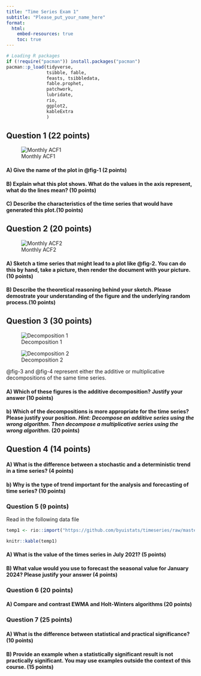 ---
title: "Time Series Exam 1"
subtitle: "Please_put_your_name_here"
format: 
  html:
    embed-resources: true
    toc: true
---

```{r, echo=FALSE, message=FALSE, warning=FALSE}

# Loading R packages
if (!require("pacman")) install.packages("pacman")
pacman::p_load(tidyverse, 
               tsibble, fable,
               feasts, tsibbledata,
               fable.prophet,
               patchwork,
               lubridate, 
               rio,
               ggplot2,
               kableExtra
               )
```

## Question 1 (22 points)

![Monthly ACF1](https://github.com/byuistats/timeseries/raw/master/exams/exam1/test1_winter24_fig1.png){#fig-1}

#### A) Give the name of the plot in @fig-1 (2 points)

::: {.callout-note title="Answer" icon="false"}
<!-- Delete this and put your answer here. The three colons mark the end of your answer. -->
:::

#### B) Explain what this plot shows. What do the values in the axis represent, what do the lines mean? (10 points)

::: {.callout-note title="Answer" icon="false"}
<!-- Delete this and put your answer here. The three colons mark the end of your answer. -->
:::

#### C) Describe the characteristics of the time series that would have generated this plot.(10 points)

::: {.callout-note title="Answer" icon="false"}
<!-- Delete this and put your answer here. The three colons mark the end of your answer. -->
:::

## Question 2 (20 points)

![Monthly ACF2](https://github.com/byuistats/timeseries/raw/master/exams/exam1/test1_winter24_fig3.png){#fig-2}

#### A) Sketch a time series that might lead to a plot like @fig-2. You can do this by hand, take a picture, then render the document with your picture.(10 points)

::: {.callout-note title="Answer" icon="false"}
<!-- Delete this and put your answer here. The three colons mark the end of your answer. -->
:::

#### B) Describe the theoretical reasoning behind your sketch. Please demostrate your understanding of the figure and the underlying random process.(10 points)

::: {.callout-note title="Answer" icon="false"}
<!-- Delete this and put your answer here. The three colons mark the end of your answer. -->
:::

## Question 3 (30 points)

![Decomposition 1](https://github.com/byuistats/timeseries/raw/master/exams/exam1/test1_winter24_decomp1.png){#fig-3}

![Decomposition 2](https://github.com/byuistats/timeseries/raw/master/exams/exam1/test1_winter24_decomp2.png){#fig-4}

@fig-3 and @fig-4 represent either the additive or multiplicative decompositions of the same time series.

#### A) Which of these figures is the additive decomposition? Justify your answer (10 points)

::: {.callout-note title="Answer" icon="false"}
<!-- Delete this and put your answer here. The three colons mark the end of your answer. -->
:::

#### b) Which of the decompositions is more appropriate for the time series? Please justify your position. *Hint: Decompose an additive series using the wrong algorithm. Then decompose a multiplicative series using the wrong algorithm.* (20 points)

::: {.callout-note title="Answer" icon="false"}
<!-- Delete this and put your answer here. The three colons mark the end of your answer. -->
:::

## Question 4 (14 points)

#### A) What is the difference between a stochastic and a deterministic trend in a time series? (4 points)

::: {.callout-note title="Answer" icon="false"}
<!-- Delete this and put your answer here. The three colons mark the end of your answer. -->
:::

#### b) Why is the type of trend important for the analysis and forecasting of time series? (10 points)

::: {.callout-note title="Answer" icon="false"}
<!-- Delete this and put your answer here. The three colons mark the end of your answer. -->
:::

### Question 5 (9 points)

Read in the following data file

```{r}
temp1 <- rio::import("https://github.com/byuistats/timeseries/raw/master/exams/exam1/test1_winter24_data1.csv")

knitr::kable(temp1)
```

#### A) What is the value of the times series in July 2021? (5 points)

::: {.callout-note title="Answer" icon="false"}
<!-- Delete this and put your answer here. The three colons mark the end of your answer. -->
:::

#### B) What value would you use to forecast the seasonal value for January 2024? Please justify your answer (4 points)

::: {.callout-note title="Answer" icon="false"}
<!-- Delete this and put your answer here. The three colons mark the end of your answer. -->
:::

### Question 6 (20 points)

#### A) Compare and contrast EWMA and Holt-Winters algorithms (20 points)

::: {.callout-note title="Answer" icon="false"}
<!-- Delete this and put your answer here. The three colons mark the end of your answer. -->
:::

### Question 7 (25 points)

#### A) What is the difference between statistical and practical significance? (10 points)

::: {.callout-note title="Answer" icon="false"}
<!-- Delete this and put your answer here. The three colons mark the end of your answer. -->
:::

#### B) Provide an example when a statistically significant result is not practically significant. You may use examples outside the context of this course. (15 points)

::: {.callout-note title="Answer" icon="false"}
<!-- Delete this and put your answer here. The three colons mark the end of your answer. -->
:::

